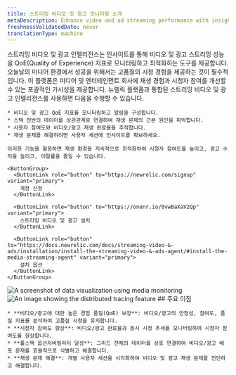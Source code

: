 ```yaml
---
title: 스트리밍 비디오 및 광고 모니터링 소개
metaDescription: Enhance video and ad streaming performance with insights into quality of experience metrics.
freshnessValidatedDate: never
translationType: machine
---
```


<SideBySide>
  <Side>
    스트리밍 비디오 및 광고 인텔리전스는 인사이트를 통해 비디오 및 광고 스트리밍 성능을 QoE(Quality of Experience) 지표로 모니터링하고 최적화하는 도구를 제공합니다. 오늘날의 미디어 환경에서 성공을 위해서는 고품질의 시청 경험을 제공하는 것이 필수적입니다. 이 플랫폼은 미디어 및 엔터테인먼트 회사에 재생 경험과 시청자 참여를 개선할 수 있는 포괄적인 가시성을 제공합니다. 뉴렐릭 플랫폼과 통합된 스트리밍 비디오 및 광고 인텔리전스를 사용하면 다음을 수행할 수 있습니다.

    * 비디오 및 광고 QoE 지표를 모니터링하고 알림을 구성합니다.
    * 스택 전반의 데이터를 상관관계로 연결하여 재생 문제의 근본 원인을 파악합니다.
    * 사용자 참여도와 비디오/광고 재생 완료율을 추적합니다.
    * 재생 문제를 해결하려면 사용자 세션에 인사이트를 확보하세요.

    이러한 기능을 활용하면 재생 환경을 지속적으로 최적화하여 시청자 참여도를 높이고, 광고 수익을 늘리고, 이탈률을 줄일 수 있습니다.

    <ButtonGroup>
      <ButtonLink role="button" to="https://newrelic.com/signup" variant="primary">
        계정 신청
      </ButtonLink>

      <ButtonLink role="button" to="https://onenr.io/0vwBaXaV2Qp" variant="primary">
        스트리밍 비디오 및 광고 설치
      </ButtonLink>

      <ButtonLink role="button" to="https://docs.newrelic.com/docs/streaming-video-&-ads/installation/install-the-streaming-video-&-ads-agent/#install-the-media-streaming-agent" variant="primary">
        설치 옵션
      </ButtonLink>
    </ButtonGroup>
  </Side>

  <Side>
    <img title="Visualizing data" alt="A screenshot of data visualization using media monitoring" src="/images/media-overview-1.webp" />
  </Side>
</SideBySide>

<SideBySide>
  <Side>
    <img title="Real User Monitoring with New Relic" alt="An image showing the distributed tracing feature" src="/images/media-video-1.webp" />
  </Side>

  <Side>
    ## 주요 이점

    * **비디오/광고에 대한 높은 경험 품질(QoE) 보장**: 비디오/광고의 안정성, 참여도, 품질 지표를 분석하여 고품질 시청을 유지합니다.
    * **시청자 참여도 향상**: 비디오/광고 완료율과 동시 시청 추세를 모니터링하여 시청자 참여도를 향상합니다.
    * **풀스택 옵션저버빌리티 달성**: 그리드 전체의 데이터를 상호 연결하여 비디오/광고 배포 문제를 효율적으로 식별하고 해결합니다.
    * **재생 문제 해결**: 개별 사용자 세션을 시각화하여 비디오 및 광고 재생 문제를 진단하고 해결합니다.
  </Side>
</SideBySide>